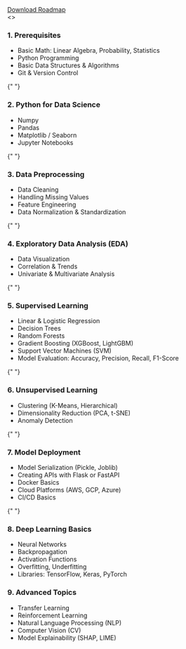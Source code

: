 <div className="mt-10 flex justify-center">
  <a
    href="/roadmap/machinelearning-roadmap.pdf"
    download
    className="inline-block px-4 py-2 bg-blue-600 text-white font-medium rounded hover:bg-blue-700 transition"
  >
    Download Roadmap
  </a>
</div>
<>
  <h3 className="text-xl font-semibold mb-2 mt-6">1. Prerequisites</h3>
  <ul className="list-disc list-inside text-gray-800 space-y-1">
    <li>Basic Math: Linear Algebra, Probability, Statistics</li>
    <li>Python Programming</li>
    <li>Basic Data Structures & Algorithms</li>
    <li>Git & Version Control</li>
  </ul>

{" "}

<h3 className="text-xl font-semibold mb-2 mt-6">2. Python for Data Science</h3>
<ul className="list-disc list-inside text-gray-800 space-y-1">
  <li>Numpy</li>
  <li>Pandas</li>
  <li>Matplotlib / Seaborn</li>
  <li>Jupyter Notebooks</li>
</ul>

{" "}

<h3 className="text-xl font-semibold mb-2 mt-6">3. Data Preprocessing</h3>
<ul className="list-disc list-inside text-gray-800 space-y-1">
  <li>Data Cleaning</li>
  <li>Handling Missing Values</li>
  <li>Feature Engineering</li>
  <li>Data Normalization & Standardization</li>
</ul>

{" "}

<h3 className="text-xl font-semibold mb-2 mt-6">
  4. Exploratory Data Analysis (EDA)
</h3>
<ul className="list-disc list-inside text-gray-800 space-y-1">
  <li>Data Visualization</li>
  <li>Correlation & Trends</li>
  <li>Univariate & Multivariate Analysis</li>
</ul>

{" "}

<h3 className="text-xl font-semibold mb-2 mt-6">5. Supervised Learning</h3>
<ul className="list-disc list-inside text-gray-800 space-y-1">
  <li>Linear & Logistic Regression</li>
  <li>Decision Trees</li>
  <li>Random Forests</li>
  <li>Gradient Boosting (XGBoost, LightGBM)</li>
  <li>Support Vector Machines (SVM)</li>
  <li>Model Evaluation: Accuracy, Precision, Recall, F1-Score</li>
</ul>

{" "}

<h3 className="text-xl font-semibold mb-2 mt-6">6. Unsupervised Learning</h3>
<ul className="list-disc list-inside text-gray-800 space-y-1">
  <li>Clustering (K-Means, Hierarchical)</li>
  <li>Dimensionality Reduction (PCA, t-SNE)</li>
  <li>Anomaly Detection</li>
</ul>

{" "}

<h3 className="text-xl font-semibold mb-2 mt-6">7. Model Deployment</h3>
<ul className="list-disc list-inside text-gray-800 space-y-1">
  <li>Model Serialization (Pickle, Joblib)</li>
  <li>Creating APIs with Flask or FastAPI</li>
  <li>Docker Basics</li>
  <li>Cloud Platforms (AWS, GCP, Azure)</li>
  <li>CI/CD Basics</li>
</ul>

{" "}

<h3 className="text-xl font-semibold mb-2 mt-6">8. Deep Learning Basics</h3>
<ul className="list-disc list-inside text-gray-800 space-y-1">
  <li>Neural Networks</li>
  <li>Backpropagation</li>
  <li>Activation Functions</li>
  <li>Overfitting, Underfitting</li>
  <li>Libraries: TensorFlow, Keras, PyTorch</li>
</ul>

  <h3 className="text-xl font-semibold mb-2 mt-6">9. Advanced Topics</h3>
  <ul className="list-disc list-inside text-gray-800 space-y-1 mb-10">
    <li>Transfer Learning</li>
    <li>Reinforcement Learning</li>
    <li>Natural Language Processing (NLP)</li>
    <li>Computer Vision (CV)</li>
    <li>Model Explainability (SHAP, LIME)</li>
  </ul>
</>
